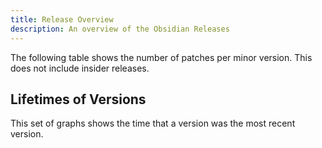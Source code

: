 ```yaml
---
title: Release Overview
description: An overview of the Obsidian Releases
---
```



The following table shows the number of patches per minor version.
This does not include insider releases.

<ReleasesOverview />

## Lifetimes of Versions

This set of graphs shows the time that a version was the most recent version.

<ReleasesTimeBetween />
